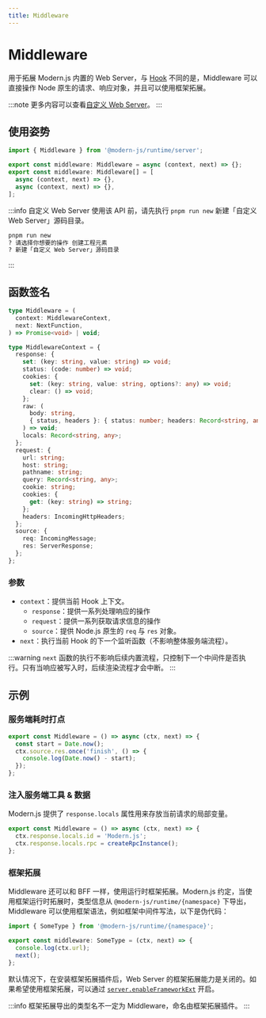 ```yaml
---
title: Middleware
---
```

# Middleware

用于拓展 Modern.js 内置的 Web Server，与 [Hook](/apis/app/runtime/web-server/hook) 不同的是，Middleware 可以直接操作 Node 原生的请求、响应对象，并且可以使用框架拓展。

:::note
更多内容可以查看[自定义 Web Server](/guides/advanced-features/web-server)。
:::

## 使用姿势

```ts
import { Middleware } from '@modern-js/runtime/server';

export const middleware: Middleware = async (context, next) => {};
export const middleware: Middleware[] = [
  async (context, next) => {},
  async (context, next) => {},
];
```

:::info 自定义 Web Server
使用该 API 前，请先执行 `pnpm run new` 新建「自定义 Web Server」源码目录。

```bash
pnpm run new
? 请选择你想要的操作 创建工程元素
? 新建「自定义 Web Server」源码目录
```

:::

## 函数签名

```ts
type Middleware = (
  context: MiddlewareContext,
  next: NextFunction,
) => Promise<void> | void;

type MiddlewareContext = {
  response: {
    set: (key: string, value: string) => void;
    status: (code: number) => void;
    cookies: {
      set: (key: string, value: string, options?: any) => void;
      clear: () => void;
    };
    raw: (
      body: string,
      { status, headers }: { status: number; headers: Record<string, any> },
    ) => void;
    locals: Record<string, any>;
  };
  request: {
    url: string;
    host: string;
    pathname: string;
    query: Record<string, any>;
    cookie: string;
    cookies: {
      get: (key: string) => string;
    };
    headers: IncomingHttpHeaders;
  };
  source: {
    req: IncomingMessage;
    res: ServerResponse;
  };
};
```

### 参数

- `context`：提供当前 Hook 上下文。
  - `response`：提供一系列处理响应的操作
  - `request`：提供一系列获取请求信息的操作
  - `source`：提供 Node.js 原生的 `req` 与 `res` 对象。
- `next`：执行当前 Hook 的下一个监听函数（不影响整体服务端流程）。

:::warning
`next` 函数的执行不影响后续内置流程，只控制下一个中间件是否执行。只有当响应被写入时，后续渲染流程才会中断。
:::

## 示例

### 服务端耗时打点

```ts
export const Middleware = () => async (ctx, next) => {
  const start = Date.now();
  ctx.source.res.once('finish', () => {
    console.log(Date.now() - start);
  });
};
```

### 注入服务端工具 & 数据

Modern.js 提供了 `response.locals` 属性用来存放当前请求的局部变量。

```ts
export const Middleware = () => async (ctx, next) => {
  ctx.response.locals.id = 'Modern.js';
  ctx.response.locals.rpc = createRpcInstance();
};
```

### 框架拓展

Middleware 还可以和 BFF 一样，使用运行时框架拓展。Modern.js 约定，当使用框架运行时拓展时，类型信息从 `@modern-js/runtime/{namespace}` 下导出，Middleware 可以使用框架语法，例如框架中间件写法，以下是伪代码：

```ts
import { SomeType } from '@modern-js/runtime/{namespace}';

export const middleware: SomeType = (ctx, next) => {
  console.log(ctx.url);
  next();
};
```

默认情况下，在安装框架拓展插件后，Web Server 的框架拓展能力是关闭的。如果希望使用框架拓展，可以通过 [`server.enableFrameworkExt`](/configure/app/server/enable-framework-ext.html) 开启。

:::info
框架拓展导出的类型名不一定为 Middleware，命名由框架拓展插件。
:::
